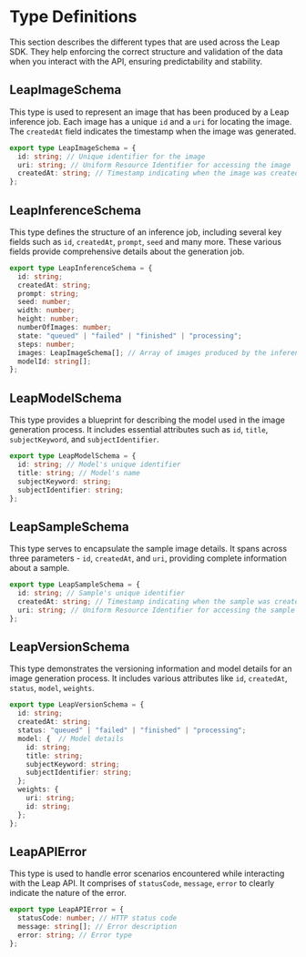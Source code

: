 # Type Definitions

This section describes the different types that are used across the Leap SDK. They help enforcing the correct structure and validation of the data when you interact with the API, ensuring predictability and stability.

## LeapImageSchema

This type is used to represent an image that has been produced by a Leap inference job. Each image has a unique `id` and a `uri` for locating the image. The `createdAt` field indicates the timestamp when the image was generated.

```ts copy
export type LeapImageSchema = {
  id: string; // Unique identifier for the image
  uri: string; // Uniform Resource Identifier for accessing the image
  createdAt: string; // Timestamp indicating when the image was created
};
```

## LeapInferenceSchema

This type defines the structure of an inference job, including several key fields such as `id`, `createdAt`, `prompt`, `seed` and many more. These various fields provide comprehensive details about the generation job.

```ts copy
export type LeapInferenceSchema = {
  id: string; 
  createdAt: string; 
  prompt: string; 
  seed: number; 
  width: number; 
  height: number; 
  numberOfImages: number; 
  state: "queued" | "failed" | "finished" | "processing";
  steps: number; 
  images: LeapImageSchema[]; // Array of images produced by the inference job.
  modelId: string[]; 
};
```

## LeapModelSchema 

This type provides a blueprint for describing the model used in the image generation process. It includes essential attributes such as `id`, `title`, `subjectKeyword`, and `subjectIdentifier`.

```ts copy
export type LeapModelSchema = {
  id: string; // Model's unique identifier
  title: string; // Model's name
  subjectKeyword: string; 
  subjectIdentifier: string;
};
```

## LeapSampleSchema

This type serves to encapsulate the sample image details. It spans across three parameters - `id`, `createdAt`, and `uri`, providing complete information about a sample.

```ts copy
export type LeapSampleSchema = {
  id: string; // Sample's unique identifier
  createdAt: string; // Timestamp indicating when the sample was created
  uri: string; // Uniform Resource Identifier for accessing the sample
};
```

## LeapVersionSchema

This type demonstrates the versioning information and model details for an image generation process. It includes various attributes like `id`, `createdAt`, `status`, `model`, `weights`.

```ts copy
export type LeapVersionSchema = {
  id: string; 
  createdAt: string; 
  status: "queued" | "failed" | "finished" | "processing"; 
  model: {  // Model details
    id: string; 
    title: string; 
    subjectKeyword: string; 
    subjectIdentifier: string; 
  }; 
  weights: {
    uri: string; 
    id: string; 
  };
};
```

## LeapAPIError

This type is used to handle error scenarios encountered while interacting with the Leap API. It comprises of `statusCode`, `message`, `error` to clearly indicate the nature of the error.

```ts copy
export type LeapAPIError = {
  statusCode: number; // HTTP status code
  message: string[]; // Error description
  error: string; // Error type
};
```
